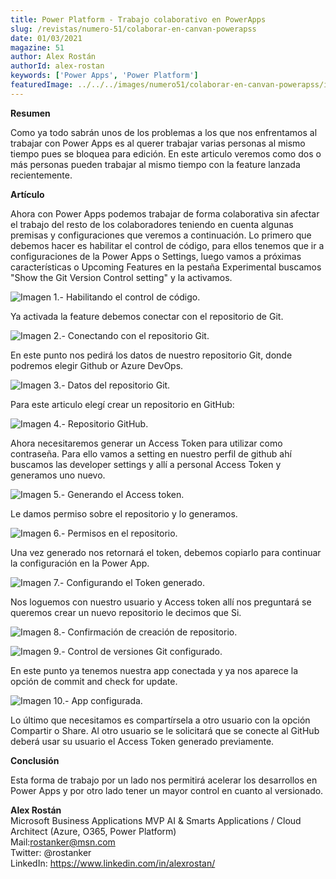 ```yaml
---
title: Power Platform - Trabajo colaborativo en PowerApps
slug: /revistas/numero-51/colaborar-en-canvan-powerapss
date: 01/03/2021
magazine: 51
author: Alex Rostán
authorId: alex-rostan
keywords: ['Power Apps', 'Power Platform']
featuredImage: ../../../images/numero51/colaborar-en-canvan-powerapss/image1.png
---
```



**Resumen**

Como ya todo sabrán unos de los problemas a los que nos enfrentamos al
trabajar con Power Apps es al querer trabajar varias personas al mismo
tiempo pues se bloquea para edición. En este articulo veremos como dos o
más personas pueden trabajar al mismo tiempo con la feature lanzada
recientemente.

**Artículo**

Ahora con Power Apps podemos trabajar de forma colaborativa sin afectar
el trabajo del resto de los colaboradores teniendo en cuenta algunas
premisas y configuraciones que veremos a continuación. Lo primero que
debemos hacer es habilitar el control de código, para ellos tenemos que
ir a configuraciones de la Power Apps o Settings, luego vamos a próximas
características o Upcoming Features en la pestaña Experimental buscamos
"Show the Git Version Control setting" y la activamos.

![Imagen 1.- Habilitando el control de código.](../../../images/numero51/colaborar-en-canvan-powerapss/image1.png)


Ya activada la feature debemos conectar con el repositorio de Git.

![Imagen 2.- Conectando con el repositorio Git.](../../../images/numero51/colaborar-en-canvan-powerapss/image2.png)


En este punto nos pedirá los datos de nuestro repositorio Git, donde
podremos elegir Github or Azure DevOps.

![Imagen 3.- Datos del repositorio Git.](../../../images/numero51/colaborar-en-canvan-powerapss/image3.png)


Para este articulo elegí crear un repositorio en GitHub:

![Imagen 4.- Repositorio GitHub.](../../../images/numero51/colaborar-en-canvan-powerapss/image4.png)


Ahora necesitaremos generar un Access Token para utilizar como
contraseña. Para ello vamos a setting en nuestro perfil de github ahí
buscamos las developer settings y allí a personal Access Token y
generamos uno nuevo.

![Imagen 5.- Generando el Access token.](../../../images/numero51/colaborar-en-canvan-powerapss/image5.png)


Le damos permiso sobre el repositorio y lo generamos.

![Imagen 6.- Permisos en el repositorio.](../../../images/numero51/colaborar-en-canvan-powerapss/image6.png)


Una vez generado nos retornará el token, debemos copiarlo para continuar
la configuración en la Power App.

![Imagen 7.- Configurando el Token generado.](../../../images/numero51/colaborar-en-canvan-powerapss/image7.png)


Nos loguemos con nuestro usuario y Access token allí nos preguntará se
queremos crear un nuevo repositorio le decimos que Si.

![Imagen 8.- Confirmación de creación de repositorio.](../../../images/numero51/colaborar-en-canvan-powerapss/image8.png)


![Imagen 9.- Control de versiones Git configurado.](../../../images/numero51/colaborar-en-canvan-powerapss/image9.png)


En este punto ya tenemos nuestra app conectada y ya nos aparece la
opción de commit and check for update.

![Imagen 10.- App configurada.](../../../images/numero51/colaborar-en-canvan-powerapss/image10.png)


Lo último que necesitamos es compartírsela a otro usuario con la opción
Compartir o Share. Al otro usuario se le solicitará que se conecte al
GitHub deberá usar su usuario el Access Token generado previamente.

**Conclusión**

Esta forma de trabajo por un lado nos permitirá acelerar los desarrollos
en Power Apps y por otro lado tener un mayor control en cuanto al
versionado.

**Alex Rostán** <br />
Microsoft Business Applications MVP AI & Smarts Applications / Cloud Architect (Azure, O365, Power Platform) <br />
Mail:<rostanker@msn.com> <br />
Twitter: @rostanker <br />
LinkedIn: <https://www.linkedin.com/in/alexrostan/>